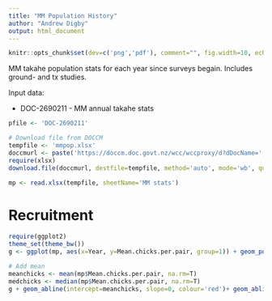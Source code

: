 ---
title: "MM Population History"
author: "Andrew Digby"
output: html_document
---

```{r setup, echo=FALSE}
knitr::opts_chunk$set(dev=c('png','pdf'), comment="", fig.width=10, echo=FALSE, warning=FALSE, message=FALSE, fig.path='figure/mm-pop-hist/')
```


MM takahe population stats for each year since surveys begain. Includes ground- and tx studies.

Input data:

 * DOC-2690211 - MM annual takahe stats
 
```{r params, echo=TRUE}
pfile <- 'DOC-2690211'

```


```{r readdata}
# Download file from DOCCM
tempfile <- 'mmpop.xlsx'
doccmurl <- paste('https://doccm.doc.govt.nz/wcc/wccproxy/d?dDocName=', pfile, sep='')
require(xlsx)
download.file(doccmurl, destfile=tempfile, method='auto', mode='wb', quiet=T)

mp <- read.xlsx(tempfile, sheetName='MM stats')

```

# Recruitment

```{r recruitment}
require(ggplot2)
theme_set(theme_bw())
g <- ggplot(mp, aes(x=Year, y=Mean.chicks.per.pair, group=1)) + geom_point() + geom_line() # + stat_summary(fun.y='mean', colour='red')

# Add mean
meanchicks <- mean(mp$Mean.chicks.per.pair, na.rm=T)
medchicks <- median(mp$Mean.chicks.per.pair, na.rm=T)
g + geom_abline(intercept=meanchicks, slope=0, colour='red')+ geom_abline(intercept=medchicks, slope=0, colour='blue') + geom_text(data=mp[1,], inherit.aes = F, aes(x=2010, y=0.8, label=sprintf('Mean = %.2f', meanchicks)), colour='red' ) + geom_text(data=mp[1,], inherit.aes = F, aes(x=2010, y=0.75, label=sprintf('Median = %.2f', medchicks)), colour='blue' )
```

